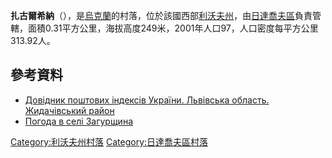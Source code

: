 '''扎古爾希納'''（{{lang-uk|Загурщина}}），是[[烏克蘭|烏克蘭]]的村落，位於該國西部[[利沃夫州|利沃夫州]]，由[[日達喬夫區|日達喬夫區]]負責管轄，面積0.31平方公里，海拔高度249米，2001年人口97，人口密度每平方公里313.92人。

==參考資料==
*[http://www.uaidx.com/13/282/index Довідник поштових індексів України. Львівська область. Жидачівський район] {{Wayback|url=http://www.uaidx.com/13/282/index |date=20160909184734 }}
* [http://weather.in.ua/ua/l'vovskaja/8204 Погода в селі Загурщина] {{Wayback|url=http://weather.in.ua/ua/l'vovskaja/8204 |date=20071031032313 }}

{{coord|49|21|32|N|24|10|5|E|scale:100000|display=title}}

{{DEFAULTSORT:Загурщина}}
[[Category:利沃夫州村落|Category:利沃夫州村落]]
[[Category:日達喬夫區村落|Category:日達喬夫區村落]]


{{Lviv-geo-stub}}